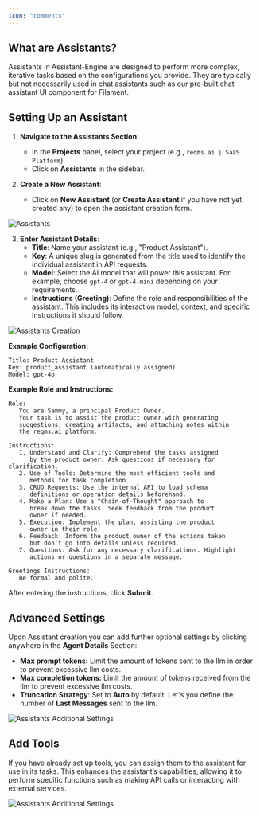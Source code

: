 ```yaml
---
icon: "comments"
---
```


## **What are Assistants?**

Assistants in Assistant-Engine are designed to perform more complex, iterative tasks based on the configurations you provide. They are typically but not necessarily used in chat assistants such as our pre-built chat assistant UI component for Filament. 

## **Setting Up an Assistant**

1. **Navigate to the Assistants Section**:
   - In the **Projects** panel, select your project (e.g., `reqms.ai | SaaS Platform`).
   - Click on **Assistants** in the sidebar.

2. **Create a New Assistant**:
   - Click on **New Assistant** (or **Create Assistant** if you have not yet created any) to open the assistant creation form.

<Frame>
  <img src="images/assistant-engine-assistants-home.png" alt="Assistants"/>
</Frame>


3. **Enter Assistant Details**:
   - **Title**: Name your assistant (e.g., "Product Assistant").
   - **Key**: A unique slug is generated from the title used to identify the individual assistant in API requests.
   - **Model**: Select the AI model that will power this assistant. For example, choose `gpt-4` or `gpt-4-mini` depending on your requirements.
   - **Instructions (Greeting)**: Define the role and responsibilities of the assistant. This includes its interaction model, context, and specific instructions it should follow.

<Frame>
  <img src="images/assistant-engine-assistants-creation.png" alt="Assistants Creation"/>
</Frame>

**Example Configuration:**

```plaintext
Title: Product Assistant
Key: product_assistant (automatically assigned)
Model: gpt-4o
```

**Example Role and Instructions:**

```plaintext
Role: 
   You are Sammy, a principal Product Owner. 
   Your task is to assist the product owner with generating 
   suggestions, creating artifacts, and attaching notes within 
   the reqms.ai platform.

Instructions:
   1. Understand and Clarify: Comprehend the tasks assigned 
      by the product owner. Ask questions if necessary for clarification.
   2. Use of Tools: Determine the most efficient tools and 
      methods for task completion.
   3. CRUD Requests: Use the internal API to load schema 
      definitions or operation details beforehand.
   4. Make a Plan: Use a "Chain-of-Thought" approach to 
      break down the tasks. Seek feedback from the product 
      owner if needed.
   5. Execution: Implement the plan, assisting the product 
      owner in their role.
   6. Feedback: Inform the product owner of the actions taken 
      but don’t go into details unless required.
   7. Questions: Ask for any necessary clarifications. Highlight 
      actions or questions in a separate message.

Greetings Instructions:
   Be formal and polite.
```

After entering the instructions, click **Submit**.

## **Advanced Settings**

Upon Assistant creation you can add further optional settings by clicking anywhere in the **Agent Details** Section:

   - **Max prompt tokens:** Limit the amount of tokens sent to the llm in order to prevent excessive llm costs.
   - **Max completion tokens:** Limit the amount of tokens received from the llm to prevent excessive llm costs.
   - **Truncation Strategy**: Set to **Auto** by default. Let's you define the number of **Last Messages** sent to the llm.

<Frame>
  <img src="images/assistant-engine-assistant-additional-settings.png" alt="Assistants Additional Settings"/>
</Frame>

## **Add Tools**
   
If you have already set up tools, you can assign them to the assistant for use in its tasks. This enhances the assistant’s capabilities, allowing it to perform specific functions such as making API calls or interacting with external services.

<Frame>
  <img src="images/assistant-engine-assistant-add-tools.png" alt="Assistants Additional Settings"/>
</Frame> 